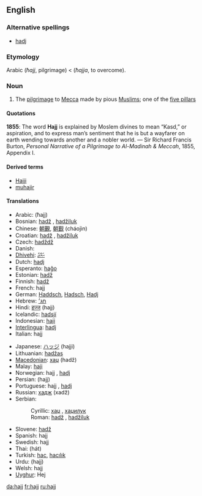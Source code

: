 ==English==

===Alternative spellings===
* [[hadj]]

===Etymology===
Arabic {{Arab|[[حج]]}} (''ħajj'', pilgrimage) < {{Arab|[[حج]]}} (''ħajja'', to overcome).

===Noun===
{{wikipedia}}
{{en-noun|hajjes}}

# {{Islam}} The [[pilgrimage]] to [[Mecca]] made by pious [[Muslim]]s; one of the [[five pillars]]

====Quotations====
'''1855''': The word '''Hajj''' is explained by Moslem divines to mean “Kasd,” or aspiration, and to express man’s sentiment that he is but a wayfarer on earth wending towards another and a nobler world. &mdash; Sir Richard Francis Burton, ''Personal Narrative of a Pilgrimage to Al-Madinah & Meccah'', 1855, Appendix I.

====Derived terms====
* [[Hajji]]
* [[muhajir]]

====Translations====
{{top}}
* Arabic: {{Arab|[[حج]]}} (ħajj) {{m}}
* Bosnian: [[hadž]] {{m}}, [[hadžiluk]] {{m}}
* Chinese: [[朝覲]], [[朝觐]] (cháojìn)
* Croatian: [[hadž]] {{m}}, [[hadžiluk]] {{m}}
* Czech: [[hadždž]] {{m}}
* Danish: {{t+|da|hajj|c}}
* [[Dhivehi]]: [[ޙައްޖު]]
* Dutch: [[hadj]] {{m}}
* Esperanto: [[haĝo]]
* Estonian: [[hadž]]
* Finnish: [[hadž]]
* French: hajj {{m}}
* German: [[Haddsch]], [[Hadsch]], [[Hadj]] {{m}}
* Hebrew: [[חג׳]] {{m}}
* Hindi: [[हज्ज]] (hajj) {{m}}
* Icelandic: [[hadsjí]] {{n}}
* Indonesian: [[haji]]
* [[Interlingua]]: [[hadj]]
* Italian: hajj {{m}}
{{mid}}
* Japanese: [[ハッジ]] (hajji)
* Lithuanian: [[hadžas]] {{g|Lithuanian}}
* [[Macedonian]]: [[хаџ]] (hadž) {{m}}
* Malay: [[haji]]
* Norwegian: hajj {{m}} {{italbrac|Bokmål}}, [[hadj]] {{m}} {{italbrac|Nynorsk}}
* Persian: {{fa-Arab|[[حج]]}} (hajj)
* Portuguese: hajj {{m}}, [[hadj]] {{m}}
* Russian: [[хадж]] (xadž) {{m}}
* Serbian:
*: Cyrillic: [[хаџ#Serbian|хаџ]] {{m}}, [[хаџилук]] {{m}}
*: Roman: [[hadž#Serbian|hadž]] {{m}}, [[hadžiluk]] {{m}}
* Slovene: [[hadž]] {{m}}
* Spanish: hajj {{m}}
* Swedish: hajj {{c}}
* Thai: {{Thai|[[ฮัจญ์]]}} (hát)
* Turkish: [[hac]], [[hacılık]]
* Urdu: {{ur-Arab|[[حج]]}} (hajj) {{m}}
* Welsh: hajj {{g|Welsh}}
* [[Uyghur]]: Hej
{{bottom}}

[[da:hajj]]
[[fr:hajj]]
[[ru:hajj]]